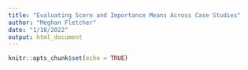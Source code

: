 ```yaml
---
title: "Evaluating Score and Importance Means Across Case Studies"
author: "Meghan Fletcher"
date: "1/18/2022"
output: html_document
---
```


```r
knitr::opts_chunk$set(echo = TRUE)
```

